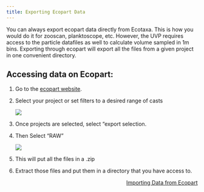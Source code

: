 ```yaml
---
title: Exporting Ecopart Data
---
```


You can always export ecopart data directly from Ecotaxa. This is how you would do it for zooscan, planktoscope, etc. However, the UVP requires access to the particle datafiles as well to calculate volume sampled in 1m bins. Exporting through ecopart will export all the files from a given project in one convenient directory.

## Accessing data on Ecopart:

1.  Go to the [ecopart website](https://ecopart.obs-vlfr.fr/).

2.  Select your project or set filters to a desired range of casts

    <img src="./media/UVP_Ecopart-Export_Image01_selecting-casts.png"/>

3.  Once projects are selected, select "export selection.

4.  Then Select "RAW"

    <img src="./media/UVP_Ecopart-Export_Image02_raw-export-selection.png"/>

5.  This will put all the files in a .zip

6.  Extract those files and put them in a directory that you have access to.

```{=html}
<div class='nav-page nav-page-next' style='text-align: right'>
  <a href='./import_UVP_ecopart_import.html' style='text-align: right'>
    <span class = 'nav-page-text'>
      Importing Data from Ecopart
    </span>
    <i class="bi bi-arrow-right-short">
    </i>
  </a>
</div>
```
